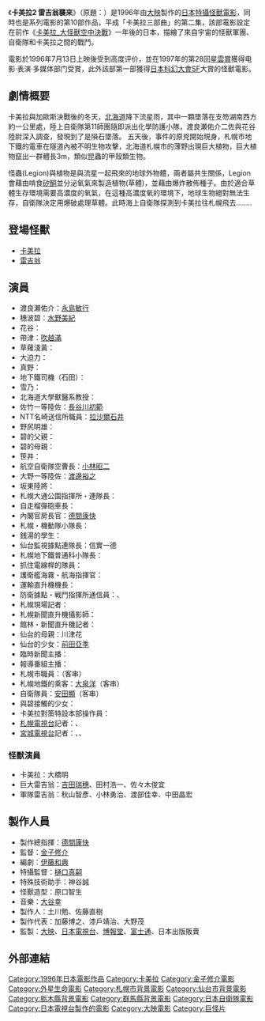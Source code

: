 {{refimprove|time=2019-07-29T07:06:56+00:00}}
{{Expand|time=2009-05-08}}
{{NoteTA
|T=zh-cn:加美拉2 雷基翁袭来;zh-tw:卡美拉2 雷吉翁襲來;
|1=zh-cn:加美拉;zh-tw:卡美拉;
|2=zh-cn:加美拉2 雷基翁袭来;zh-tw:卡美拉2 雷吉翁襲來;
}}
{{Infobox Film
| name               = 卡美拉2 雷吉翁襲來
| original_name      = ガメラ2 レギオン襲来
| image              = Gamera_2_Theatrical_Poster.jpg
| caption            = 電影海報
| director           =[[金子修介|金子修介]]（本篇）<br>[[樋口真嗣|樋口真嗣]]（特攝）
| producer           = [[徳間康快|徳間康快]]
| producer_2    = 土川勉<br />佐藤直樹 (日活)<br />南里幸
| writer             = [[伊藤和典|伊藤和典]]
| starring           = [[永島敏行|永島敏行]]<br />[[水野美紀|水野美紀]]<br />{{link-ja|石橋保}}<br />[[吹越満|吹越満]]<br />{{link-ja|藤谷文子}}<br />{{link-ja|螢雪次朗}}<br />{{link-ja|川津祐介}}<br />{{link-ja|鈴井貴之}}<br />[[大泉洋|大泉洋]]<br />{{link-ja|安田顕}}
| music              = [[大谷幸|大谷幸]]
| cinematography =  戶澤潤一（本編）<br />木所寛（特攝）
| editing       = 荒川鎮雄（本編）<br />普嶋信一（特攝）
| narrator           = 
| endtheme      = {{link-ja|そら|そら (ウルフルズの曲)}}」<br />{{link-ja|Ulfuls|ウルフルズ}}
| production_company = [[大映|大映]]
| distributor        = 
| released           = 1996年7月13日
| runtime            = 99分鐘
| country            = {{JPN}}
| language           = 日語
| budget             = 
| gross              = 7億日幣
| preceded_by        = [[卡美拉_大怪獸空中決戰|卡美拉 大怪獸空中決戰]]
| followed_by        = [[卡美拉3_邪神覺醒|卡美拉3 邪神覺醒]]
| website            = 
| amg_id             = 
| imdb_id            = 
| cn_name            = 
| hk_name            = 
| tw_name            = 
}}
《'''卡美拉2 雷吉翁襲來'''》（原題：{{lang|ja|ガメラ2 レギオン襲来}}）是1996年由[[大映|大映]]製作的[[日本|日本]][[特攝|特攝]][[怪獸電影|怪獸電影]]，同時也是系列電影的第10部作品，平成「卡美拉三部曲」的第二集，該部電影設定在前作《[[卡美拉_大怪獸空中決戰|卡美拉_大怪獸空中決戰]]》一年後的日本，描繪了來自宇宙的怪獸軍團、自衛隊和卡美拉之間的戰鬥。

電影於1996年7月13日上映後受到高度评价，並在1997年的第28回[[星雲獎_(日本)|星雲賞]]獲得电影·表演·多媒体部门受賞，此外該部第一部獲得[[日本科幻大會|日本科幻大會]]SF大賞的怪獸電影。
== 劇情概要 ==
卡美拉與加歐斯決戰後的冬天，[[北海道|北海道]]降下流星雨，其中一顆墜落在支笏湖南西方約一公里處，陸上自衛隊第11師團隨即派出化學防護小隊，渡良瀬佑介二佐與花谷陸尉深入調查，發現到了是隕石墜落。
五天後，事件的原兇開始現身，札幌市地下鐵的電車在隧道內被不明生物攻擊，北海道札幌市的薄野出現巨大植物，巨大植物竄出一群體長3m，類似昆蟲的甲殼類生物。

怪蟲(Legion)與植物是與流星一起飛來的地球外物體，兩者屬共生關係，Legion會藉由啃食[[矽酮|矽酮]]並分泌氧氣來製造植物(草體)，並藉由爆炸散佈種子。由於適合草體生存環境需要高濃度的氧氣，在這種高濃度氧的環境下，地球生物絕對無法生存，自衛隊決定用爆破處理草體。此時海上自衛隊探測到卡美拉往札幌飛去........

== 登場怪獸 ==
*[[卡美拉|卡美拉]]
*[[雷吉翁|雷吉翁]]

== 演員 ==
{{div col||cols=2}}
* 渡良瀬佑介：[[永島敏行|永島敏行]]
* 穗波碧：[[水野美紀|水野美紀]]
* 花谷：{{link-ja|石橋保}}
* 帶津：[[吹越滿|吹越滿]]
* 草薙淺黃：{{link-ja|藤谷文子}}
* 大迫力：{{link-ja|螢雪次朗}}
* 真野：{{link-ja|梶原善}}
* 地下鐵司機（石田）：{{link-ja|田口智朗|田口トモロヲ}}
* 雪乃：{{link-ja|坂野友香}}
* 北海道大學獸醫系教授：{{link-ja|養老孟司}}
* 佐竹一等陸佐：[[長谷川初範|長谷川初範]]
* NTT名崎送信所職員：[[拉沙爾石井|拉沙爾石井]]
* 野尻明雄：{{link-ja|川津祐介}}
* 碧的父親：{{link-ja|孟加拉貓(演員)|ベンガル_(俳優)}}
* 碧的母親：{{link-ja|角替和枝}}
* 笹井：{{link-ja|沖田浩之}}
* 航空自衛隊空曹長：[[小林昭二|小林昭二]]
* 大野一等陸佐：[[渡邊裕之|渡邊裕之]]
* 坂東陸將：{{link-ja|辻萬長}}
*札幌大通公園指揮所・連隊長：{{link-ja|大河内浩}}
* 自走榴彈砲車長：{{link-ja|高杉俊介|高杉俊价}}
* 內閣官房長官：[[德間康快|德間康快]]
*札幌・機動隊小隊長：{{link-ja|梅垣義明}}
*銭湯的學生：{{link-ja|田口浩正}}
*仙台監視據點連隊長：信實一德
*札幌地下鐵普通科小隊長：{{link-ja|長森雅人}}
*抓住電線桿的隊員：{{link-ja|栩野幸知}}
*護衛艦海霧・航海指揮官：{{link-ja|俵木藤汰}}
*運輸直升機機長：{{link-ja|宇納佑}}
*防衛據點・戦鬥指揮所通信員：{{link-ja|高杉新兵衛}}、{{link-ja|小和田貢平}}
*札幌現場記者：{{link-ja|小松美幸|小松みゆき}}
*札幌新聞直升機攝影師：{{link-ja|根岸大介}}
*館林・新聞直升機記者：{{link-ja|三輪優子}}
*仙台的母親：川津花
*仙台的少女：[[前田亞季|前田亞季]]
*臨時新聞主播：{{link-ja|關谷亞矢子|関谷亜矢子}}
*報導番組主播：{{link-ja|藪本雅子}}
*札幌市職員：{{link-ja|鈴井貴之}}（客串）
*札幌地鐵的乘客：[[大泉洋|大泉洋]]（客串）
*自衛隊員：[[安田顯|安田顯]]（客串）
*與碧接觸的少女：{{link-ja|西島圓|西島まどか}}
*卡美拉對策特設本部操作員：{{link-ja|北川久仁子}}
*[[札幌電視台|札幌電視台]]記者：{{link-ja|今中麻貴}}、{{link-ja|明石英一郎}}
*[[宮城電視台|宮城電視台]]記者：{{link-ja|水本豊}}、{{link-ja|小山田明美}}、{{link-ja|福留功男}}
{{div col end}}
=== 怪獸演員 ===
* 卡美拉：大橋明
* 巨大雷吉翁：[[吉田瑞穗|吉田瑞穗]]、田村浩一、佐々木俊宜
* 軍隊雷吉翁：秋山智彥、小林勇治、渡部佳幸、中田晶宏

== 製作人員 ==
* 製作總指揮：[[德間康快|德間康快]]
* 監督：[[金子修介|金子修介]]
* 編劇：[[伊藤和典|伊藤和典]]
* 特攝監督：[[樋口真嗣|樋口真嗣]]
* 特殊技術助手：神谷誠
* 怪獸造型：原口智生
* 音樂：[[大谷幸|大谷幸]]
* 製作人：土川勉、佐藤直樹
* 製作代表：加藤博之、漆戶靖治、大野茂  
* 監製：[[大映|大映]]、[[日本電視台|日本電視台]]、[[博報堂|博報堂]]、[[富士通|富士通]]、日本出版販賣
==外部連結==

{{Gamera}}
{{金子修介監督作品}}
{{日本星雲獎多媒體部門}}
{{DEFAULTSORT:Gamera2}}
[[Category:1996年日本電影作品|Category:1996年日本電影作品]]
[[Category:卡美拉|Category:卡美拉]]
[[Category:金子修介電影|Category:金子修介電影]]
[[Category:外星生命電影|Category:外星生命電影]]
[[Category:札幌市背景電影|Category:札幌市背景電影]]
[[Category:仙台市背景電影|Category:仙台市背景電影]]
[[Category:栃木縣背景電影|Category:栃木縣背景電影]]
[[Category:群馬縣背景電影|Category:群馬縣背景電影]]
[[Category:日本自衛隊電影|Category:日本自衛隊電影]]
[[Category:日本電視台製作的電影|Category:日本電視台製作的電影]]
[[Category:大映電影|Category:大映電影]]
[[Category:巨怪片|Category:巨怪片]]